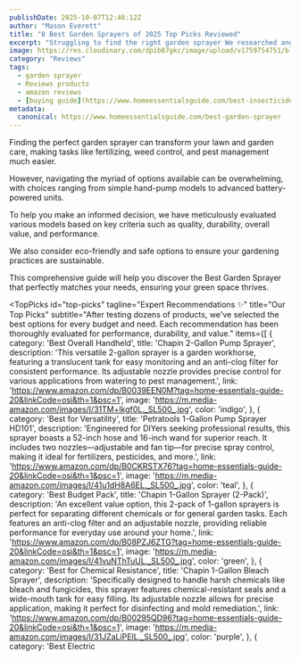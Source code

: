 ```yaml
---
publishDate: 2025-10-07T12:46:12Z
author: "Mason Everett"
title: "8 Best Garden Sprayers of 2025 Top Picks Reviewed"
excerpt: "Struggling to find the right garden sprayer We researched and tested top models to help you choose the perfect one for your lawn and garden needs."
image: https://res.cloudinary.com/dpib87gkc/image/upload/v1759754751/blog_image_1759754750_tevl7c.webp
category: "Reviews"
tags:
  - garden sprayer
  - Reviews products
  - amazon reviews
  - [buying guide](https://www.homeessentialsguide.com/best-insecticide-lawn-sprayer)
metadata:
  canonical: https://www.homeessentialsguide.com/best-garden-sprayer
---
```



<p>Finding the perfect garden sprayer can transform your lawn and garden care, making tasks like fertilizing, weed control, and pest management much easier.</p>
<p>However, navigating the myriad of options available can be overwhelming, with choices ranging from simple hand-pump models to advanced battery-powered units.</p>
<p>To help you make an informed decision, we have meticulously evaluated various models based on key criteria such as quality, durability, overall value, and performance.</p>
<p>We also consider eco-friendly and safe options to ensure your gardening practices are sustainable.</p>
<p>This comprehensive guide will help you discover the Best Garden Sprayer that perfectly matches your needs, ensuring your green space thrives.</p>

<TopPicks
  id="top-picks"
  tagline="Expert Recommendations ✨"
  title="Our Top Picks"
  subtitle="After testing dozens of products, we've selected the best options for every budget and need. Each recommendation has been thoroughly evaluated for performance, durability, and value."
  items={[
    {
      category: 'Best Overall Handheld',
      title: 'Chapin 2-Gallon Pump Sprayer',
      description: 'This versatile 2-gallon sprayer is a garden workhorse, featuring a translucent tank for easy monitoring and an anti-clog filter for consistent performance. Its adjustable nozzle provides precise control for various applications from watering to pest management.',
      link: 'https://www.amazon.com/dp/B0039EEN0M?tag=home-essentials-guide-20&linkCode=osi&th=1&psc=1',
      image: 'https://m.media-amazon.com/images/I/31TM+lkgf0L._SL500_.jpg',
      color: 'indigo',
    },
    {
      category: 'Best for Versatility',
      title: 'Petratools 1-Gallon Pump Sprayer HD101',
      description: 'Engineered for DIYers seeking professional results, this sprayer boasts a 52-inch hose and 16-inch wand for superior reach. It includes two nozzles—adjustable and fan tip—for precise spray control, making it ideal for fertilizers, pesticides, and more.',
      link: 'https://www.amazon.com/dp/B0CKRSTX76?tag=home-essentials-guide-20&linkCode=osi&th=1&psc=1',
      image: 'https://m.media-amazon.com/images/I/41u1dH8A6EL._SL500_.jpg',
      color: 'teal',
    },
    {
      category: 'Best Budget Pack',
      title: 'Chapin 1-Gallon Sprayer (2-Pack)',
      description: 'An excellent value option, this 2-pack of 1-gallon sprayers is perfect for separating different chemicals or for general garden tasks. Each features an anti-clog filter and an adjustable nozzle, providing reliable performance for everyday use around your home.',
      link: 'https://www.amazon.com/dp/B08PZJ6ZTG?tag=home-essentials-guide-20&linkCode=osi&th=1&psc=1',
      image: 'https://m.media-amazon.com/images/I/41vuNThTuUL._SL500_.jpg',
      color: 'green',
    },
    {
      category: 'Best for Chemical Resistance',
      title: 'Chapin 1-Gallon Bleach Sprayer',
      description: 'Specifically designed to handle harsh chemicals like bleach and fungicides, this sprayer features chemical-resistant seals and a wide-mouth tank for easy filling. Its adjustable nozzle allows for precise application, making it perfect for disinfecting and mold remediation.',
      link: 'https://www.amazon.com/dp/B00295QD96?tag=home-essentials-guide-20&linkCode=osi&th=1&psc=1',
      image: 'https://m.media-amazon.com/images/I/31JZaLiPEIL._SL500_.jpg',
      color: 'purple',
    },
    {
      category: 'Best Electric
